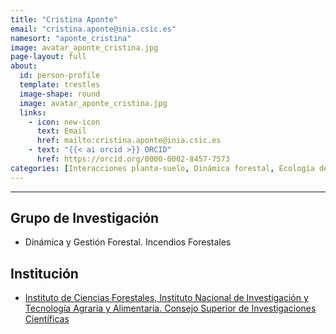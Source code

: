 ```yaml
---
title: "Cristina Aponte"
email: "cristina.aponte@inia.csic.es"  
namesort: "aponte_cristina"
image: avatar_aponte_cristina.jpg
page-layout: full
about: 
  id: person-profile
  template: trestles
  image-shape: round
  image: avatar_aponte_cristina.jpg
  links:
    - icon: new-icon
      text: Email
      href: mailto:cristina.aponte@inia.csic.es
    - text: "{{< ai orcid >}} ORCID"
      href: https://orcid.org/0000-0002-8457-7573
categories: [Interacciones planta-suelo, Dinámica forestal, Ecología de Suelos]
---
```

 
<hr>

:::{#person-profile}

## Grupo de Investigación
- Dinámica y Gestión Forestal. Incendios Forestales

## Institución
- [Instituto de Ciencias Forestales, Instituto Nacional de Investigación y Tecnología Agraria y Alimentaria. Consejo Superior de Investigaciones Científicas](https://www.inia.es/)

:::
